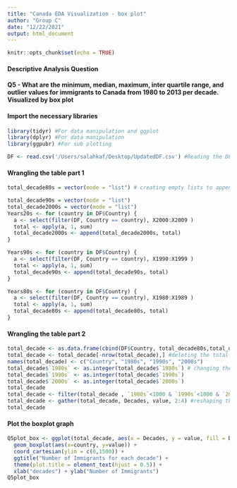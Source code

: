 ```yaml
---
title: "Canada EDA Visualization - box plot"
author: "Group C"
date: "12/22/2021"
output: html_document
---
```


```r
knitr::opts_chunk$set(echo = TRUE)
```

#### Descriptive Analysis Question
#### Q5 - What are the minimum, median, maximum, inter quartile range, and outlier values for immigrants to Canada from 1980 to 2013 per decade. Visualized by box plot

#### Import the necessary libraries

```r
library(tidyr) #For data manipulation and ggplot
library(dplyr) #For data manipulation
library(ggpubr) #For sub plotting
```

```r
DF <- read.csv('/Users/salahkaf/Desktop/UpdatedDF.csv') #Reading the DF
```

#### Wrangling the table part 1

```r
total_decade80s = vector(mode = "list") # creating empty lists to append the values for each year using for loop

total_decade90s = vector(mode = "list")
total_decade2000s = vector(mode = "list")
Years20s <- for (country in DF$Country) {
  a <- select(filter(DF, Country == country), X2000:X2009 )
  total <- apply(a, 1, sum)
  total_decade2000s <- append(total_decade2000s, total)
}

Years90s <- for (country in DF$Country) {
  a <- select(filter(DF, Country == country), X1990:X1999 )
  total <- apply(a, 1, sum)
  total_decade90s <- append(total_decade90s, total)
}

Years80s <- for (country in DF$Country) {
  a <- select(filter(DF, Country == country), X1980:X1989 )
  total <- apply(a, 1, sum)
  total_decade80s <- append(total_decade80s, total)
}
```

#### Wrangling the table part 2
```r
total_decade <- as.data.frame(cbind(DF$Country, total_decade80s,total_decade90s,total_decade2000s)) # making a data frame using the appended lists
total_decade <- total_decade[-nrow(total_decade),] #deleting the total row
names(total_decade) <- c("Country", "1980s", "1990s", "2000s") 
total_decade$`1980s` <- as.integer(total_decade$`1980s`) # changing the values of each column to integer 
total_decade$`1990s` <- as.integer(total_decade$`1990s`)
total_decade$`2000s` <- as.integer(total_decade$`2000s`)
total_decade
total_decade <- filter(total_decade , `1980s`<1000 & `1990s`<1000 & `2000s`<2500 ) #filtering the data to avoid outliers 
total_decade <- gather(total_decade, Decades, value, 2:4) #reshaping the data to a from suitable for box plotting
total_decade
```

#### Plot the boxplot graph
```r
Q5plot_box <- ggplot(total_decade, aes(x = Decades, y = value, fill = Decades)) +
  geom_boxplot(aes(x=country, y=value)) +
  coord_cartesian(ylim = c(0,1500)) +
  ggtitle("Number of Immigrants for each decade") +
  theme(plot.title = element_text(hjust = 0.5)) +
  xlab("decades") + ylab("Number of Immigrants") 
Q5plot_box 
```